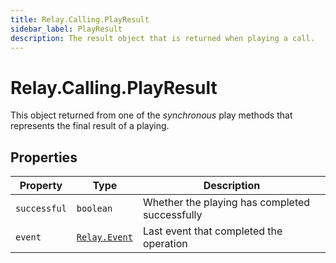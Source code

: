 ```yaml
---
title: Relay.Calling.PlayResult
sidebar_label: PlayResult
description: The result object that is returned when playing a call.
---
```


[relay-event]: /sdks/reference/realtime-sdk/v2/sdks/nodejs/event

# Relay.Calling.PlayResult

This object returned from one of the _synchronous_ play methods that represents the final result of a playing.

## Properties

| Property | Type | Description |
| -------- | ---- | ----------- |
| `successful` | `boolean` | Whether the playing has completed successfully |
| `event` | [`Relay.Event`][relay-event] | Last event that completed the operation |
